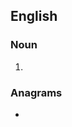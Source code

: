 ==English==

===Noun===
{{head|en|noun plural form}}

# {{plural of|metastate|lang=en}}

===Anagrams===
* {{anagrams|en|statemates}}